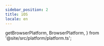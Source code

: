```yaml
---
sidebar_position: 2
title: iOS
locale: en
---
```


  getBrowserPlatform,
  BrowserPlatform,
} from '@site/src/platform/platform.ts';

<DevicePrerequisites />

<CloneExampleAndVenv
  title="Clone Examples and Create Virtual Environment"
  repo_name="dogu-examples"
  path="appium/python/ios/pytest"
/>

<ActivateVirtualEnv title="Activate Virtual Environment" />

<InstallDependencies title="Install Dependencies" />

<Tabs groupId="target" defaultValue="chrome" queryString>
<TabItem value="chrome" label="Chrome">

<UploadAndConfigChromeTabItem platform="ios" browser_name="chrome" />
<RunCommand run_script="pytest ios/test_web.py" />

</TabItem>
</Tabs>

<VenvImportError />
